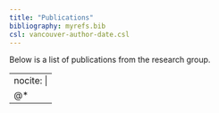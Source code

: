 ```yaml
---
title: "Publications"
bibliography: myrefs.bib
csl: vancouver-author-date.csl
---
```


Below is a list of publications from the research group.

---
nocite: |
  @*
---
